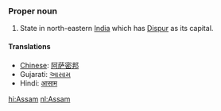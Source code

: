 ===Proper noun===
#State in north-eastern [[India]] which has [[Dispur]] as its capital.


====Translations====

*[[Chinese]]: [[阿萨密邦]]
*Gujarati: [[આસામ]]
*Hindi: [[आसाम]]

[[hi:Assam]]
[[nl:Assam]]